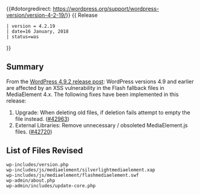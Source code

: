 {{#dotorgredirect: https://wordpress.org/support/wordpress-version/version-4-2-19/}}
{{Languages|
{{en|Version 4.2.19}}
{{ja|Version 4.2.19}}
}}
{{ Release
 | version = 4.2.19
 | date=16 January, 2018
 | status=was
}}

== Summary ==

From the [https://wordpress.org/news/2018/01/wordpress-4-9-2-security-and-maintenance-release/ WordPress 4.9.2 release post]: WordPress versions 4.9 and earlier are affected by an XSS vulnerability in the Flash fallback files in MediaElement 4.x. The following fixes have been implemented in this release:

<ol>
<li>Upgrade: When deleting old files, if deletion fails attempt to empty the file instead. ([https://core.trac.wordpress.org/ticket/42963 #42963])</li>
<li>External Libraries: Remove unnecessary / obsoleted MediaElement.js files. ([https://core.trac.wordpress.org/ticket/42720 #42720])</li>
</ol>

== List of Files Revised ==

<pre>
wp-includes/version.php
wp-includes/js/mediaelement/silverlightmediaelement.xap
wp-includes/js/mediaelement/flashmediaelement.swf
wp-admin/about.php
wp-admin/includes/update-core.php
</pre>